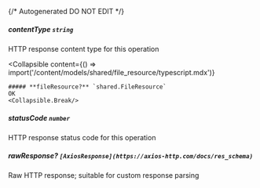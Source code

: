{/* Autogenerated DO NOT EDIT  */}

##### **contentType** `string`
HTTP response content type for this operation

<Collapsible
    content={() => import('/content/models/shared/file_resource/typescript.mdx')}
>
    ##### **fileResource?** `shared.FileResource`
    OK
    <Collapsible.Break/>
</Collapsible>

##### **statusCode** `number`
HTTP response status code for this operation

##### **rawResponse?** `[AxiosResponse](https://axios-http.com/docs/res_schema)`
Raw HTTP response; suitable for custom response parsing


